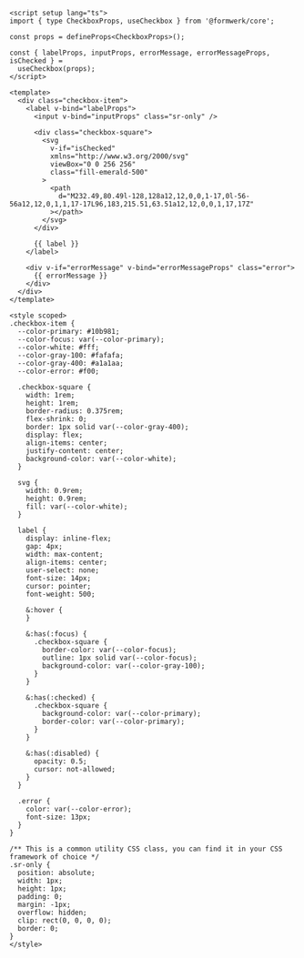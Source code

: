 ```vue collapse={37-130}
<script setup lang="ts">
import { type CheckboxProps, useCheckbox } from '@formwerk/core';

const props = defineProps<CheckboxProps>();

const { labelProps, inputProps, errorMessage, errorMessageProps, isChecked } =
  useCheckbox(props);
</script>

<template>
  <div class="checkbox-item">
    <label v-bind="labelProps">
      <input v-bind="inputProps" class="sr-only" />

      <div class="checkbox-square">
        <svg
          v-if="isChecked"
          xmlns="http://www.w3.org/2000/svg"
          viewBox="0 0 256 256"
          class="fill-emerald-500"
        >
          <path
            d="M232.49,80.49l-128,128a12,12,0,0,1-17,0l-56-56a12,12,0,1,1,17-17L96,183,215.51,63.51a12,12,0,0,1,17,17Z"
          ></path>
        </svg>
      </div>

      {{ label }}
    </label>

    <div v-if="errorMessage" v-bind="errorMessageProps" class="error">
      {{ errorMessage }}
    </div>
  </div>
</template>

<style scoped>
.checkbox-item {
  --color-primary: #10b981;
  --color-focus: var(--color-primary);
  --color-white: #fff;
  --color-gray-100: #fafafa;
  --color-gray-400: #a1a1aa;
  --color-error: #f00;

  .checkbox-square {
    width: 1rem;
    height: 1rem;
    border-radius: 0.375rem;
    flex-shrink: 0;
    border: 1px solid var(--color-gray-400);
    display: flex;
    align-items: center;
    justify-content: center;
    background-color: var(--color-white);
  }

  svg {
    width: 0.9rem;
    height: 0.9rem;
    fill: var(--color-white);
  }

  label {
    display: inline-flex;
    gap: 4px;
    width: max-content;
    align-items: center;
    user-select: none;
    font-size: 14px;
    cursor: pointer;
    font-weight: 500;

    &:hover {
    }

    &:has(:focus) {
      .checkbox-square {
        border-color: var(--color-focus);
        outline: 1px solid var(--color-focus);
        background-color: var(--color-gray-100);
      }
    }

    &:has(:checked) {
      .checkbox-square {
        background-color: var(--color-primary);
        border-color: var(--color-primary);
      }
    }

    &:has(:disabled) {
      opacity: 0.5;
      cursor: not-allowed;
    }
  }

  .error {
    color: var(--color-error);
    font-size: 13px;
  }
}

/** This is a common utility CSS class, you can find it in your CSS framework of choice */
.sr-only {
  position: absolute;
  width: 1px;
  height: 1px;
  padding: 0;
  margin: -1px;
  overflow: hidden;
  clip: rect(0, 0, 0, 0);
  border: 0;
}
</style>
```
